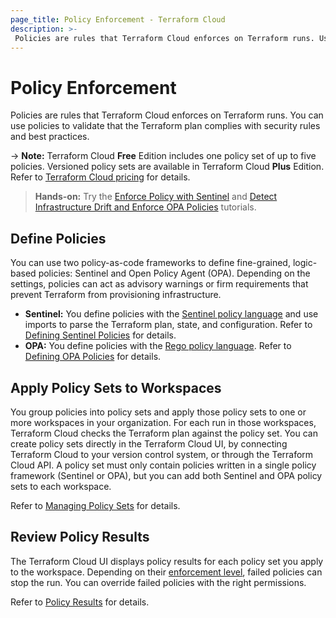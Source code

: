 ```yaml
---
page_title: Policy Enforcement - Terraform Cloud
description: >-
 Policies are rules that Terraform Cloud enforces on Terraform runs. Use Sentinel and OPA to validate plans before Terraform provisions infrastructure.
---
```


# Policy Enforcement

Policies are rules that Terraform Cloud enforces on Terraform runs. You can use policies to validate that the Terraform plan complies with security rules and best practices.

-> **Note:** Terraform Cloud **Free** Edition includes one policy set of up to five policies. Versioned policy sets are available in Terraform Cloud **Plus** Edition. Refer to [Terraform Cloud pricing](https://www.hashicorp.com/products/terraform/pricing) for details.

> **Hands-on:** Try the [Enforce Policy with Sentinel](/terraform/tutorials/policy) and [Detect Infrastructure Drift and Enforce OPA Policies](/terraform/tutorials/cloud/drift-and-opa) tutorials.

## Define Policies

You can use two policy-as-code frameworks to define fine-grained, logic-based policies: Sentinel and Open Policy Agent (OPA). Depending on the settings, policies can act as advisory warnings or firm requirements that prevent Terraform from provisioning infrastructure.

- **Sentinel:** You define policies with the [Sentinel policy language](https://docs.hashicorp.com/sentinel/concepts/language) and use imports to parse the Terraform plan, state, and configuration. Refer to [Defining Sentinel Policies](/terraform/cloud-docs/policy-enforcement/sentinel) for details.
- **OPA:** You define policies with the [Rego policy language](https://www.openpolicyagent.org/docs/latest/policy-language/). Refer to [Defining OPA Policies](/terraform/cloud-docs/policy-enforcement/opa) for details.

## Apply Policy Sets to Workspaces

You group policies into policy sets and apply those policy sets to one or more workspaces in your organization. For each run in those workspaces, Terraform Cloud checks the Terraform plan against the policy set. You can create policy sets directly in the Terraform Cloud UI, by connecting Terraform Cloud to your version control system, or through the Terraform Cloud API. A policy set must only contain policies written in a single policy framework (Sentinel or OPA), but you can add both Sentinel and OPA policy sets to each workspace.

Refer to [Managing Policy Sets](/terraform/cloud-docs/policy-enforcement/manage-policy-sets) for details.

## Review Policy Results

The Terraform Cloud UI displays policy results for each policy set you apply to the workspace. Depending on their [enforcement level](/terraform/cloud-docs/policy-enforcement/manage-policy-sets#policy-enforcement-levels), failed policies can stop the run. You can override failed policies with the right permissions.

Refer to [Policy Results](/terraform/cloud-docs/policy-enforcement/policy-results) for details.
